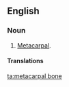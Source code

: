 ==English==

===Noun===
{{en-noun|head=[[metacarpal]] [[bone]]}}

# [[metacarpal|Metacarpal]].

====Translations====
{{trans-see|metacarpal}}

[[ta:metacarpal bone]]